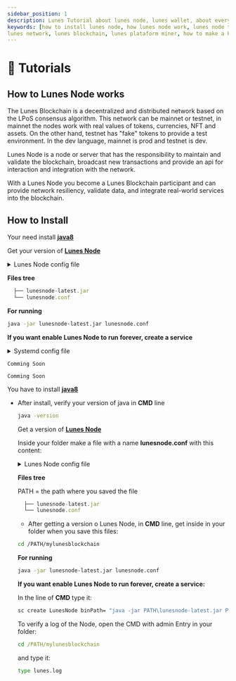 ```yaml
---
sidebar_position: 1
description: Lunes Tutorial about lunes node, lunes wallet, about everything!
keywords: [how to install lunes node, how lunes node work, lunes node tutorial, how to miner in lunes network, 
lunes network, lunes blockchain, lunes plataform miner, how to make a POS in lunes plataform]
---
```



# 🥷 Tutorials

## How to Lunes Node works

The Lunes Blockchain is a decentralized and distributed network based on the LPoS consensus algorithm. This network can be mainnet or testnet, in mainnet the nodes work with real values of tokens, currencies, NFT and assets. On the other hand, testnet has "fake" tokens to provide a test environment.
In the dev language, mainnet is prod and testnet is dev.

Lunes Node is a node or server that has the responsibility to maintain and validate the blockchain, broadcast new transactions and provide an api for interaction and integration with the network.

With a Lunes Node you become a Lunes Blockchain participant and can provide network resiliency, validate data, and integrate real-world services into the blockchain.

## How to Install

<Tabs>
  <TabItem value="🐧 Linux" label="🐧 Linux" default>

  Your need install **[java8](http://www.google.com/search?q=how+to+install+java+8+linux)**

  Get your version of **[Lunes Node](./releases)**

  <details>
    <summary>Lunes Node config file</summary>

```yml title="lunesnode.conf"
# Minimum needed to run
lunes {
    # where will the blockchain be persisted
    directory = "./"

    # choice your chain MAINNET or TESTNET
    blockchain.type = ""

    # put ip:port of any node in chain that you choiced
    # MAINNET 5.196.155.34:7770
    # TESTNET 5.196.155.46:7770
    network.known-peers = [""]

    # It will hide (encrypt) your seed
    wallet.password = ""

    # Your seed hashed in BASED58
    wallet.seed = ""
  }
  ```

- Complete config file **[here](https://github.com/lunes-platform/lunesnode/blob/master/src/main/resources/application.conf)**

</details>


  **Files tree**

  ```js title="/path/mylunesblockchain/"
    ├── lunesnode-latest.jar
    └── lunesnode.conf
  ```

  **For running**

  ```bash
  java -jar lunesnode-latest.jar lunesnode.conf
  ```

  **If you want enable Lunes Node to run forever, create a service**

  <details>
    <summary>Systemd config file</summary>

  ```systemd title="/etc/systemd/system/lunesnode.service"
  [Unit]
  Description = Lunes Node Blockchain
  After = network.target

  [Service]
  WorkingDirectory = /path/mylunesblockchain/
  ExecStart = /usr/bin/java -jar lunesnode-latest.jar lunesnode.conf
  Restart = always
  RestartSec = 30s
  StandardOutput = journal
  StandardError = journal
  SyslogIdentifier = lunesnode

  [Install]
  WantedBy = multi-user.target
  ```

  </details>

  </TabItem>

<TabItem value="🐳 Docker" label="🐳 Docker">

  ```text
  Comming Soon
  ```

</TabItem>

<TabItem value="🍎 MacOs" label="🍎 MacOs">

  ```text
  Comming Soon
  ```

</TabItem>

<TabItem value="🪟 Windows" label="🪟 Windows">

  You have to install **[java8](https://www.java.com/pt-BR/download/)**

- After install, verify your version of java in **CMD** line
  
  ```bash
  java -version
  ```

  Get a version of **[Lunes Node](./releases)**

  Inside your folder make a file with a name **lunesnode.conf** with this content: 

  <details>
    <summary>Lunes Node config file</summary>

  ```yml title="lunesnode.conf"
  # Minimum needed to run
  lunes {
    # where will the blockchain be persisted
    directory = "./"

    # choice your chain MAINNET or TESTNET
    blockchain.type = ""

    # put ip:port of any node in chain that you choiced
    # MAINNET 5.196.155.34:7770
    # TESTNET 5.196.155.46:7770
    network.known-peers = [""]

    # It will hide (encrypt) your seed
    wallet.password = ""

    # Your seed hashed in BASED58
    wallet.seed = ""
  }
  ```

  - Complete config file **[here](https://github.com/lunes-platform/lunesnode/blob/master/src/main/resources/application.conf)**

  </details>

  **Files tree**

  PATH = the path where you saved the file 

  ```js title="/PATH/mylunesblockchain/"
    ├── lunesnode-latest.jar
    └── lunesnode.conf
  ```

  - After getting a version o Lunes Node, in **CMD** line, get inside in your folder when you save this files:
 
  ```bash
  cd /PATH/mylunesblockchain
  ```
  
  **For running**

  ```bash
  java -jar lunesnode-latest.jar lunesnode.conf
  ```

  **If you want enable Lunes Node to run forever, create a service:**

  In the line of **CMD** type it:
  
  ```cmd
  sc create LunesNode binPath= "java -jar PATH\lunesnode-latest.jar PATH\lunesnode.conf" start= auto DisplayName= LunesNode
  ```

  To verify a log of the Node, open the CMD with admin
  Entry in your folder:

  ```cmd
  cd /PATH/mylunesblockchain
  ```

  and type it:

  ```cmd
  type lunes.log
  ```

</TabItem>

</Tabs>
